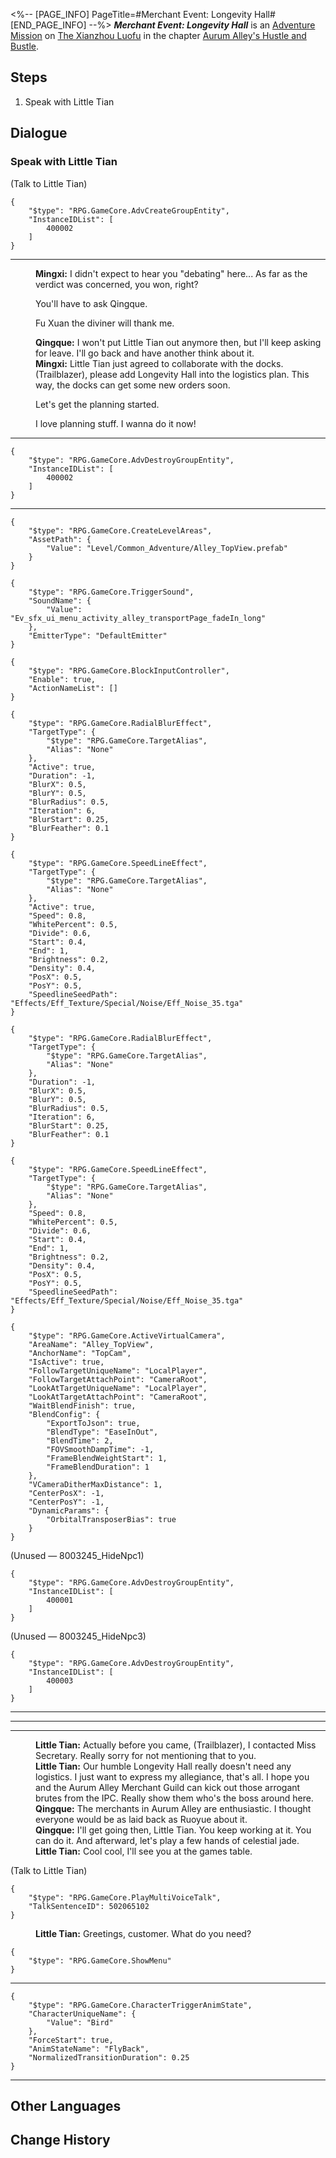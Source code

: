 <%-- [PAGE_INFO]
PageTitle=#Merchant Event: Longevity Hall#
[END_PAGE_INFO] --%>
{{Stub|Dialogue.}}
{{Mission Infobox
|id            = 8003245
|title         = 
|image         = <!--Mission Merchant Event Longevity Hall.png-->
|type          = Adventure
|event_name    = 
|chapter       = Aurum Alley's Hustle and Bustle
|requirements  = [[Adventure Mission]] ''[[Merchant Event: Longevity Hall]]'' completed
|summary       = <!--official mission summary from Fate's Atlas-->
|characters    = Little Tian; Mingxi; Qingque; Trailblazer
|startLocation = [[The Xianzhou Luofu]] - [[Aurum Alley]]
|world         = The Xianzhou Luofu
|area          = Aurum Alley
|prev          = 
|next          = 
|rewards       = Traveler's Guide*2; Credit*20,000
}}
'''''Merchant Event: Longevity Hall''''' is an [[Adventure Mission]] on [[The Xianzhou Luofu]] in the chapter [[Aurum Alley's Hustle and Bustle]].

==Steps==
# Speak with Little Tian

<!--
==Gameplay Notes==

--><!--
==Trial Character==

-->
==Dialogue==
{{Stub Dialogue}}

===Speak with Little Tian{{subst:void|<!--800324501-->}}===
{{Mission Description|type=adventure|location=Aurum Alley|In order to revitalize Aurum Alley, the merchant guild aims to fully utilize the docks' logistics capacity and establish close collaborations with the stores in the alley.<br />The guild has sent you to persuade Longevity Hall to establish a partnership with the guild. However, its proprietress Little Tian has encountered some troubles at the moment...}}
{{Dialogue Start}}

;(Talk to Little Tian)
:{{Black Screen|Mingxi arrives at Little Tian's invitation and was just in time to hear your "heated argument."}}
<pre>{
	"$type": "RPG.GameCore.AdvCreateGroupEntity",
	"InstanceIDList": [
		400002
	]
}</pre>
:{{Black Screen|Mingxi arrives at Little Tian's invitation and was just in time to hear your "heated argument."}}
----
:'''Mingxi:''' I didn't expect to hear you "debating" here... As far as the verdict was concerned, you won, right?
:{{DIcon|Arrow}} You'll have to ask Qingque.
:{{DIcon|Arrow}} Fu Xuan the diviner will thank me.
:'''Qingque:''' I won't put Little Tian out anymore then, but I'll keep asking for leave. I'll go back and have another think about it.
:'''Mingxi:''' Little Tian just agreed to collaborate with the docks. (Trailblazer), please add Longevity Hall into the logistics plan. This way, the docks can get some new orders soon.
:{{DIcon|Arrow}} Let's get the planning started.
:{{DIcon|Arrow}} I love planning stuff. I wanna do it now!
----
<pre>{
	"$type": "RPG.GameCore.AdvDestroyGroupEntity",
	"InstanceIDList": [
		400002
	]
}</pre>
----
<pre>{
	"$type": "RPG.GameCore.CreateLevelAreas",
	"AssetPath": {
		"Value": "Level/Common_Adventure/Alley_TopView.prefab"
	}
}</pre>
<pre>{
	"$type": "RPG.GameCore.TriggerSound",
	"SoundName": {
		"Value": "Ev_sfx_ui_menu_activity_alley_transportPage_fadeIn_long"
	},
	"EmitterType": "DefaultEmitter"
}</pre>
<pre>{
	"$type": "RPG.GameCore.BlockInputController",
	"Enable": true,
	"ActionNameList": []
}</pre>
<pre>{
	"$type": "RPG.GameCore.RadialBlurEffect",
	"TargetType": {
		"$type": "RPG.GameCore.TargetAlias",
		"Alias": "None"
	},
	"Active": true,
	"Duration": -1,
	"BlurX": 0.5,
	"BlurY": 0.5,
	"BlurRadius": 0.5,
	"Iteration": 6,
	"BlurStart": 0.25,
	"BlurFeather": 0.1
}</pre>
<pre>{
	"$type": "RPG.GameCore.SpeedLineEffect",
	"TargetType": {
		"$type": "RPG.GameCore.TargetAlias",
		"Alias": "None"
	},
	"Active": true,
	"Speed": 0.8,
	"WhitePercent": 0.5,
	"Divide": 0.6,
	"Start": 0.4,
	"End": 1,
	"Brightness": 0.2,
	"Density": 0.4,
	"PosX": 0.5,
	"PosY": 0.5,
	"SpeedlineSeedPath": "Effects/Eff_Texture/Special/Noise/Eff_Noise_35.tga"
}</pre>
<pre>{
	"$type": "RPG.GameCore.RadialBlurEffect",
	"TargetType": {
		"$type": "RPG.GameCore.TargetAlias",
		"Alias": "None"
	},
	"Duration": -1,
	"BlurX": 0.5,
	"BlurY": 0.5,
	"BlurRadius": 0.5,
	"Iteration": 6,
	"BlurStart": 0.25,
	"BlurFeather": 0.1
}</pre>
<pre>{
	"$type": "RPG.GameCore.SpeedLineEffect",
	"TargetType": {
		"$type": "RPG.GameCore.TargetAlias",
		"Alias": "None"
	},
	"Speed": 0.8,
	"WhitePercent": 0.5,
	"Divide": 0.6,
	"Start": 0.4,
	"End": 1,
	"Brightness": 0.2,
	"Density": 0.4,
	"PosX": 0.5,
	"PosY": 0.5,
	"SpeedlineSeedPath": "Effects/Eff_Texture/Special/Noise/Eff_Noise_35.tga"
}</pre>
<pre>{
	"$type": "RPG.GameCore.ActiveVirtualCamera",
	"AreaName": "Alley_TopView",
	"AnchorName": "TopCam",
	"IsActive": true,
	"FollowTargetUniqueName": "LocalPlayer",
	"FollowTargetAttachPoint": "CameraRoot",
	"LookAtTargetUniqueName": "LocalPlayer",
	"LookAtTargetAttachPoint": "CameraRoot",
	"WaitBlendFinish": true,
	"BlendConfig": {
		"ExportToJson": true,
		"BlendType": "EaseInOut",
		"BlendTime": 2,
		"FOVSmoothDampTime": -1,
		"FrameBlendWeightStart": 1,
		"FrameBlendDuration": 1
	},
	"VCameraDitherMaxDistance": 1,
	"CenterPosX": -1,
	"CenterPosY": -1,
	"DynamicParams": {
		"OrbitalTransposerBias": true
	}
}</pre>
;(Unused &mdash; 8003245_HideNpc1)
<pre>{
	"$type": "RPG.GameCore.AdvDestroyGroupEntity",
	"InstanceIDList": [
		400001
	]
}</pre>

;(Unused &mdash; 8003245_HideNpc3)
<pre>{
	"$type": "RPG.GameCore.AdvDestroyGroupEntity",
	"InstanceIDList": [
		400003
	]
}</pre>
----
----
----
:'''Little Tian:''' Actually before you came, (Trailblazer), I contacted Miss Secretary. Really sorry for not mentioning that to you.
:'''Little Tian:''' Our humble Longevity Hall really doesn't need any logistics. I just want to express my allegiance, that's all. I hope you and the Aurum Alley Merchant Guild can kick out those arrogant brutes from the IPC. Really show them who's the boss around here.
:'''Qingque:''' The merchants in Aurum Alley are enthusiastic. I thought everyone would be as laid back as Ruoyue about it.
:'''Qingque:''' I'll get going then, Little Tian. You keep working at it. You can do it. And afterward, let's play a few hands of celestial jade.
:'''Little Tian:''' Cool cool, I'll see you at the games table.

;(Talk to Little Tian)
<pre>{
	"$type": "RPG.GameCore.PlayMultiVoiceTalk",
	"TalkSentenceID": 502065102
}</pre>
:'''Little Tian:''' Greetings, customer. What do you need?
<pre>{
	"$type": "RPG.GameCore.ShowMenu"
}</pre>
----
<pre>{
	"$type": "RPG.GameCore.CharacterTriggerAnimState",
	"CharacterUniqueName": {
		"Value": "Bird"
	},
	"ForceStart": true,
	"AnimStateName": "FlyBack",
	"NormalizedTransitionDuration": 0.25
}</pre>
:<!--6-second delay-->
----
{{Dialogue End}}

==Other Languages==
{{Other Languages
|en   = Merchant Event: Longevity Hall
|zhs  = 商铺事件•寿考堂
|zht  = 商鋪事件•壽考堂
|ja   = 店舗イベント・寿考堂
|ko   = 상점 사건•장수당
|es   = Evento de tienda: Salón de la Longevidad
|fr   = Événement de magasin&nbsp;: Hall de la longévité
|ru   = Событие магазина: «Зал долголетия»
|th   = อิเวนต์ร้านค้า: Longevity Hall
|vi   = Sự Kiện Cửa Tiệm - Trường Sinh Đường
|de   = Händlerereignis: Halle der Langlebigkeit
|id   = Event Toko: Longevity Hall
|pt   = Evento de Comerciante: Salão da Longevidade
}}

==Change History==
{{Change History|1.3}}
